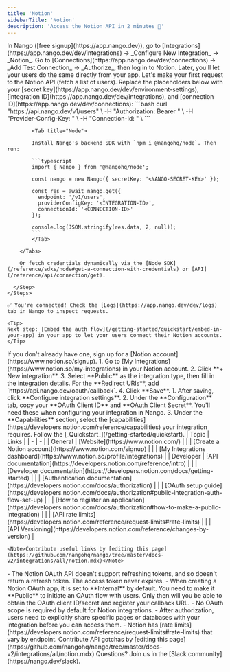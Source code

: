 ```yaml
---
title: 'Notion'
sidebarTitle: 'Notion'
description: 'Access the Notion API in 2 minutes 💨'
---
```



<StatusWidget service="notion" />

<Tabs>
  <Tab title="🚀 Quickstart">
    <Steps>
      <Step title="Create an integration">
        In Nango ([free signup](https://app.nango.dev)), go to [Integrations](https://app.nango.dev/dev/integrations) -> _Configure New Integration_ -> _Notion_.
      </Step>
      <Step title="Authorize Notion">
        Go to [Connections](https://app.nango.dev/dev/connections) -> _Add Test Connection_ -> _Authorize_, then log in to Notion. Later, you'll let your users do the same directly from your app.
      </Step>
      <Step title="Call the Notion API">
        Let's make your first request to the Notion API (fetch a list of users). Replace the placeholders below with your [secret key](https://app.nango.dev/dev/environment-settings), [integration ID](https://app.nango.dev/dev/integrations), and [connection ID](https://app.nango.dev/dev/connections):
        <Tabs>
            <Tab title="cURL">
                ```bash
                curl "https://api.nango.dev/v1/users" \
                  -H "Authorization: Bearer <NANGO-SECRET-KEY>" \
                  -H "Provider-Config-Key: <INTEGRATION-ID>" \
                  -H "Connection-Id: <CONNECTION-ID>" \
                ```
            </Tab>

            <Tab title="Node">

            Install Nango's backend SDK with `npm i @nangohq/node`. Then run:

            ```typescript
            import { Nango } from '@nangohq/node';

            const nango = new Nango({ secretKey: '<NANGO-SECRET-KEY>' });

            const res = await nango.get({
              endpoint: '/v1/users',
              providerConfigKey: '<INTEGRATION-ID>',
              connectionId: '<CONNECTION-ID>'
            });

            console.log(JSON.stringify(res.data, 2, null));
            ```
            </Tab>

        </Tabs>

        Or fetch credentials dynamically via the [Node SDK](/reference/sdks/node#get-a-connection-with-credentials) or [API](/reference/api/connection/get).

      </Step>
    </Steps>

    ✅ You're connected! Check the [Logs](https://app.nango.dev/dev/logs) tab in Nango to inspect requests.

    <Tip>
    Next step: [Embed the auth flow](/getting-started/quickstart/embed-in-your-app) in your app to let your users connect their Notion accounts.
    </Tip>
  </Tab>
  <Tab title="🧑‍💻 OAuth app setup">
    <Steps>
      <Step title="Create a Notion account">
        If you don't already have one, sign up for a [Notion account](https://www.notion.so/signup).
      </Step>
      <Step title="Create a new integration">
        1. Go to [My Integrations](https://www.notion.so/my-integrations) in your Notion account.
        2. Click **+ New integration**.
        3. Select **Public** as the integration type, then fill in the integration details. For the **Redirect URIs**, add `https://api.nango.dev/oauth/callback`.
        4. Click **Save**.
      </Step>
      <Step title="Obtain API credentials">
        1. After saving, click **Configure integration settings**.
        2. Under the **Configuration** tab, copy your **OAuth Client ID** and **OAuth Client Secret**. You'll need these when configuring your integration in Nango.
        3. Under the **Capabilities** section, select the [capabilities](https://developers.notion.com/reference/capabilities) your integration requires.
      </Step>
      <Step title="Next">
        Follow the [_Quickstart_](/getting-started/quickstart).
      </Step>
    </Steps>
  </Tab>
  <Tab title="🔗 Useful links">
    | Topic | Links |
    | - | - |
    | General | [Website](https://www.notion.com/) |
    | | [Create a Notion account](https://www.notion.com/signup) |
    | | [My Integrations dashboard](https://www.notion.so/profile/integrations) |
    | Developer | [API documentation](https://developers.notion.com/reference/intro) |
    | | [Developer documentation](https://developers.notion.com/docs/getting-started) |
    | | [Authentication documentation](https://developers.notion.com/docs/authorization) |
    | | [OAuth setup guide](https://developers.notion.com/docs/authorization#public-integration-auth-flow-set-up) |
    | | [How to register an application](https://developers.notion.com/docs/authorization#how-to-make-a-public-integration) |
    | | [API rate limits](https://developers.notion.com/reference/request-limits#rate-limits) |
    | | [API Versioning](https://developers.notion.com/reference/changes-by-version) |

    <Note>Contribute useful links by [editing this page](https://github.com/nangohq/nango/tree/master/docs-v2/integrations/all/notion.mdx)</Note>
  </Tab>
  <Tab title="🚨 API gotchas">
    - The Notion OAuth API doesn't support refreshing tokens, and so doesn't return a refresh token. The access token never expires.
    - When creating a Notion OAuth app, it is set to **Internal** by default. You need to make it **Public** to initiate an OAuth flow with users. Only then will you be able to obtain the OAuth client ID/secret and register your callback URL.
    - No OAuth scope is required by default for Notion integrations.
    - After authorization, users need to explicitly share specific pages or databases with your integration before you can access them.
    - Notion has [rate limits](https://developers.notion.com/reference/request-limits#rate-limits) that vary by endpoint.
    <Note>Contribute API gotchas by [editing this page](https://github.com/nangohq/nango/tree/master/docs-v2/integrations/all/notion.mdx)</Note>
  </Tab>
</Tabs>

<Info>
    Questions? Join us in the [Slack community](https://nango.dev/slack).
</Info>
